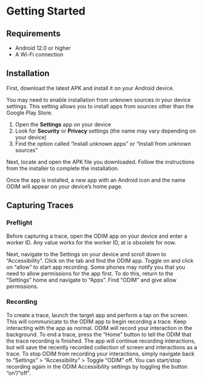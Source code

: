 # Getting Started

## Requirements

- Android 12.0 or higher
- A Wi-Fi connection

## Installation

First, download the latest APK and install it on your Android device.

You may need to enable installation from unknown sources in your device settings. This setting allows you to install apps from sources other than the Google Play Store.

1. Open the __Settings__ app on your device
1. Look for __Security__ or __Privacy__ settings (the name may vary depending on your device)
1. Find the option  called “Install unknown apps” or “Install from unknown sources”

Next, locate and open the APK file you downloaded. Follow the instructions from the installer to complete the installation.

Once the app is installed, a new app with an Android icon and the name ODIM will appear on your device&rsquo;s home page.

## Capturing Traces

### Preflight

Before capturing a trace, open the ODIM app on your device and enter a worker ID. Any value works for the worker ID, at is obsolete for now.

Next, navigate to the Settings on your device and scroll down to &ldquo;Accessibility&rdquo;. Click on the tab and find the ODIM app. Toggle on and click on &ldquo;allow&rdquo; to start app recording. Some phones may notify you that you need to allow permissions for the app first. To do this, return to the &ldquo;Settings&rdquo; home and navigate to &ldquo;Apps&rdquo;. Find &ldquo;ODIM&rdquo; and give allow permissions.

### Recording

To create a trace, launch the target app and perform a tap on the screen. This will communicate to the ODIM app to begin recording a trace. Keep interacting with the app as normal. ODIM will record your interaction in the background. To end a trace, press the &ldquo;Home&rdquo; button to tell the ODIM that the trace recording is finished. The app will continue recording interactions, but will save the recently recorded collection of screen and interactions as a trace. To stop ODIM from recording your interactions, simply navigate back to &ldquo;Settings&rdquo; &gt; &ldquo;Accessibility&rdquo; &gt; Toggle &ldquo;ODIM&rdquo; off. You can start/stop recording again in the ODIM Accessibility settings by toggling the button &ldquo;on&rdquo;/&ldquo;off&rdquo;.